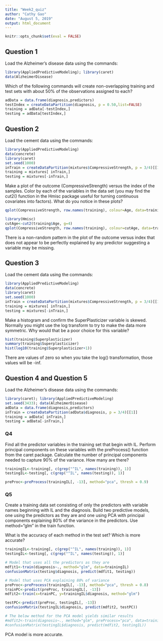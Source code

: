 ```yaml
---
title: "Week2_quiz"
author: "Cathy Gao"
date: "August 5, 2019"
output: html_document
---
```


```r
knitr::opts_chunk$set(eval = FALSE)
```

## Question 1
Load the Alzheimer's disease data using the commands:
```r
library(AppliedPredictiveModeling); library(caret)
data(AlzheimerDisease)
```

Which of the following commands will create non-overlapping training and test sets with about 50% of the observations assigned to each?
```r
adData = data.frame(diagnosis,predictors)
testIndex = createDataPartition(diagnosis, p = 0.50,list=FALSE)
training = adData[-testIndex,]
testing = adData[testIndex,]
```

## Question 2
Load the cement data using the commands:
```r
library(AppliedPredictiveModeling)
data(concrete)
library(caret)
set.seed(1000)
inTrain = createDataPartition(mixtures$CompressiveStrength, p = 3/4)[[1]]
training = mixtures[ inTrain,]
testing = mixtures[-inTrain,]
```

Make a plot of the outcome (CompressiveStrength) versus the index of the samples. Color by each of the variables in the data set (you may find the cut2() function in the Hmisc package useful for turning continuous covariates into factors). What do you notice in these plots? 

```r
qplot(CompressiveStrength, row.names(training), colour=Age, data=training)

library(Hmisc)
cutAge<-cut2(training$Age, g=4)
qplot(CompressiveStrength, row.names(training), colour=cutAge, data=training)
```

There is a non-random pattern in the plot of the outcome versus index that does not appear to be perfectly explained by any predictor suggesting a variable may be missing. 

## Question 3
Load the cement data using the commands:
```r
library(AppliedPredictiveModeling)
data(concrete)
library(caret)
set.seed(1000)
inTrain = createDataPartition(mixtures$CompressiveStrength, p = 3/4)[[1]]
training = mixtures[ inTrain,]
testing = mixtures[-inTrain,]
```

Make a histogram and confirm the SuperPlasticizer variable is skewed. Normally you might use the log transform to try to make the data more symmetric. Why would that be a poor choice for this variable?

```r
hist(training$Superplasticizer)
summary(training$Superplasticizer)
hist(log10(training$Superplasticizer+1))
```

There are values of zero so when you take the log() transformation, those values will be -inf. 

## Question 4 and Question 5
Load the Alzheimer's disease data using the commands:
```r
library(caret); library(AppliedPredictiveModeling)
set.seed(3433); data(AlzheimerDisease)
adData = data.frame(diagnosis,predictors)
inTrain = createDataPartition(adData$diagnosis, p = 3/4)[[1]]
training = adData[ inTrain,]
testing = adData[-inTrain,]
```

### Q4
Find all the predictor variables in the training set that begin with IL. Perform principal components on these variables with the preProcess() function from the caret package. Calculate the number of principal components needed to capture 90% of the variance. How many are there?

```r
trainingIL<-training[, c(grep("^IL", names(training)), 1)]
testingIL<-testing[, c(grep("^IL", names(testing)), 1)]

preProc<-preProcess(trainingIL[, -13], method="pca", thresh = 0.9)
```

### Q5
Create a training data set consisting of only the predictors with variable names beginning with IL and the diagnosis. Build two predictive models, one using the predictors as they are and one using PCA with principal components explaining 80% of the variance in the predictors. Use method="glm" in the train function.

What is the accuracy of each method in the test set? Which is more accurate?

```r
trainingIL<-training[, c(grep("^IL", names(training)), 1)]
testingIL<-testing[, c(grep("^IL", names(testing)), 1)]

# Model that uses all the predictors as they are 
mdfit1<-train(diagnosis~., method="glm", data=trainingIL)
confusionMatrix(testing$diagnosis, predict(mdfit1, testing))

# Model that uses PCA explaining 80% of variance
preProc<-preProcess(trainingIL[, -13], method="pca", thresh = 0.8)
trainPC<-predict(preProc, trainingIL[, -13])
mdfit2<-train(x=trainPC, y=trainingIL$diagnosis, method="glm")

testPC<-predict(preProc, testingIL[, -13])
confusionMatrix(testingIL$diagnosis, predict(mdfit2, testPC))

# The below method for the PCA model yields similar results 
#mdfit2<-train(diagnosis~., method="glm", preProcess="pca", data=trainingIL)
#confusionMatrix(testingIL$diagnosis, predict(mdfit2, testingIL))
```

PCA model is more accurate. 


